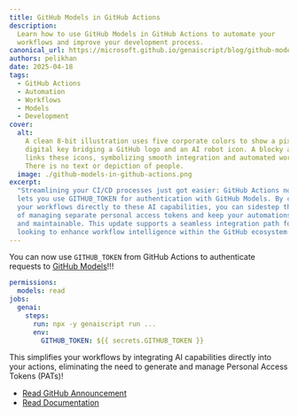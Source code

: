 ```yaml
---
title: GitHub Models in GitHub Actions
description:
  Learn how to use GitHub Models in GitHub Actions to automate your
  workflows and improve your development process.
canonical_url: https://microsoft.github.io/genaiscript/blog/github-models-in-github-actions
authors: pelikhan
date: 2025-04-18
tags:
  - GitHub Actions
  - Automation
  - Workflows
  - Models
  - Development
cover:
  alt:
    A clean 8-bit illustration uses five corporate colors to show a pixelated
    digital key bridging a GitHub logo and an AI robot icon. A blocky arrow
    links these icons, symbolizing smooth integration and automated workflow.
    There is no text or depiction of people.
  image: ./github-models-in-github-actions.png
excerpt:
  "Streamlining your CI/CD processes just got easier: GitHub Actions now
  lets you use GITHUB_TOKEN for authentication with GitHub Models. By connecting
  your workflows directly to these AI capabilities, you can sidestep the hassle
  of managing separate personal access tokens and keep your automations secure
  and maintainable. This update supports a seamless integration path for teams
  looking to enhance workflow intelligence within the GitHub ecosystem."
---
```



<BlogNarration />

You can now use `GITHUB_TOKEN` from GitHub Actions to authenticate requests to [GitHub Models](https://github.com/marketplace/models)!!!

```yaml title="genai.yml" wrap "models: read" "GITHUB_TOKEN: ${{ secrets.GITHUB_TOKEN }}"
permissions:
  models: read
jobs:
  genai:
    steps:
      run: npx -y genaiscript run ...
      env:
        GITHUB_TOKEN: ${{ secrets.GITHUB_TOKEN }}
```

This simplifies your workflows by integrating AI capabilities directly into your actions,
eliminating the need to generate and manage Personal Access Tokens (PATs)!

- [Read GitHub Announcement](https://github.blog/changelog/2025-04-14-github-actions-token-integration-now-generally-available-in-github-models/)
- [Read Documentation](/genaiscript/configuration/github)
